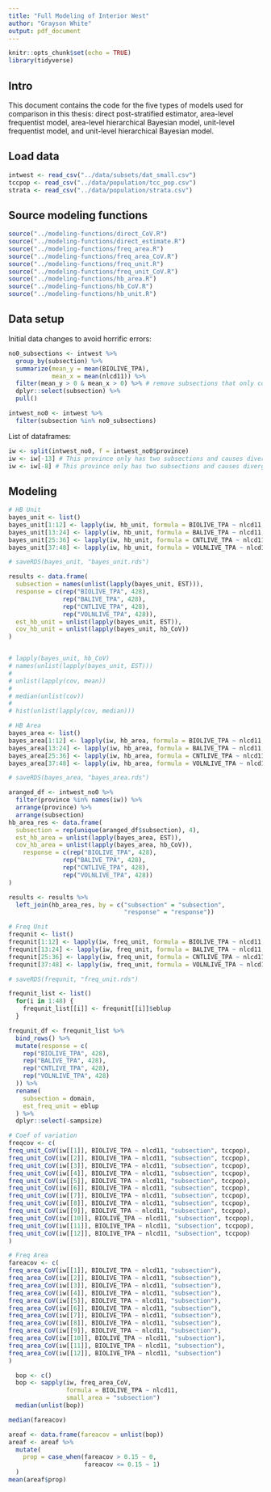 ```yaml
---
title: "Full Modeling of Interior West"
author: "Grayson White"
output: pdf_document
---
```


```r
knitr::opts_chunk$set(echo = TRUE)
library(tidyverse)
```

## Intro
This document contains the code for the five types of models used for comparison in this thesis: direct post-stratified estimator, area-level frequentist model, area-level hierarchical Bayesian model, unit-level frequentist model, and unit-level hierarchical Bayesian model. 

## Load data
```r
intwest <- read_csv("../data/subsets/dat_small.csv")
tccpop <- read_csv("../data/population/tcc_pop.csv")
strata <- read_csv("../data/population/strata.csv")
```

## Source modeling functions
```r
source("../modeling-functions/direct_CoV.R")
source("../modeling-functions/direct_estimate.R")
source("../modeling-functions/freq_area.R")
source("../modeling-functions/freq_area_CoV.R")
source("../modeling-functions/freq_unit.R")
source("../modeling-functions/freq_unit_CoV.R")
source("../modeling-functions/hb_area.R")
source("../modeling-functions/hb_CoV.R")
source("../modeling-functions/hb_unit.R")
```

## Data setup

Initial data changes to avoid horrific errors:
```r
no0_subsections <- intwest %>%
  group_by(subsection) %>%
  summarize(mean_y = mean(BIOLIVE_TPA),
            mean_x = mean(nlcd11)) %>%
  filter(mean_y > 0 & mean_x > 0) %>% # remove subsections that only contain 0 
  dplyr::select(subsection) %>%
  pull()

intwest_no0 <- intwest %>%
  filter(subsection %in% no0_subsections)
```

List of dataframes:
```r
iw <- split(intwest_no0, f = intwest_no0$province)
iw <- iw[-13] # This province only has two subsections and causes divergent integrals
iw <- iw[-8] # This province only has two subsections and causes divergent integrals
```

## Modeling

```r
# HB Unit
bayes_unit <- list()
bayes_unit[1:12] <- lapply(iw, hb_unit, formula = BIOLIVE_TPA ~ nlcd11, small_area = "subsection", pop_data = tccpop)
bayes_unit[13:24] <- lapply(iw, hb_unit, formula = BALIVE_TPA ~ nlcd11, small_area = "subsection", pop_data = tccpop)
bayes_unit[25:36] <- lapply(iw, hb_unit, formula = CNTLIVE_TPA ~ nlcd11, small_area = "subsection", pop_data = tccpop)
bayes_unit[37:48] <- lapply(iw, hb_unit, formula = VOLNLIVE_TPA ~ nlcd11, small_area = "subsection", pop_data = tccpop)

# saveRDS(bayes_unit, "bayes_unit.rds")

results <- data.frame(
  subsection = names(unlist(lapply(bayes_unit, EST))),
  response = c(rep("BIOLIVE_TPA", 428),
               rep("BALIVE_TPA", 428),
               rep("CNTLIVE_TPA", 428), 
               rep("VOLNLIVE_TPA", 428)),
  est_hb_unit = unlist(lapply(bayes_unit, EST)),
  cov_hb_unit = unlist(lapply(bayes_unit, hb_CoV))
)


# lapply(bayes_unit, hb_CoV)
# names(unlist(lapply(bayes_unit, EST)))
# 
# unlist(lapply(cov, mean))
# 
# median(unlist(cov))
# 
# hist(unlist(lapply(cov, median)))
```

```r
# HB Area
bayes_area <- list()
bayes_area[1:12] <- lapply(iw, hb_area, formula = BIOLIVE_TPA ~ nlcd11, small_area = "subsection", pop_data = tccpop)
bayes_area[13:24] <- lapply(iw, hb_area, formula = BALIVE_TPA ~ nlcd11, small_area = "subsection", pop_data = tccpop)
bayes_area[25:36] <- lapply(iw, hb_area, formula = CNTLIVE_TPA ~ nlcd11, small_area = "subsection", pop_data = tccpop)
bayes_area[37:48] <- lapply(iw, hb_area, formula = VOLNLIVE_TPA ~ nlcd11, small_area = "subsection", pop_data = tccpop)

# saveRDS(bayes_area, "bayes_area.rds")

aranged_df <- intwest_no0 %>%
  filter(province %in% names(iw)) %>%
  arrange(province) %>%
  arrange(subsection)
hb_area_res <- data.frame(
  subsection = rep(unique(aranged_df$subsection), 4),
  est_hb_area = unlist(lapply(bayes_area, EST)),
  cov_hb_area = unlist(lapply(bayes_area, hb_CoV)),
    response = c(rep("BIOLIVE_TPA", 428),
               rep("BALIVE_TPA", 428),
               rep("CNTLIVE_TPA", 428), 
               rep("VOLNLIVE_TPA", 428))
)

results <- results %>%
  left_join(hb_area_res, by = c("subsection" = "subsection",
                                "response" = "response"))
```



```r
# Freq Unit
frequnit <- list()
frequnit[1:12] <- lapply(iw, freq_unit, formula = BIOLIVE_TPA ~ nlcd11, "subsection", tccpop)
frequnit[13:24] <- lapply(iw, freq_unit, formula = BALIVE_TPA ~ nlcd11, "subsection", tccpop)
frequnit[25:36] <- lapply(iw, freq_unit, formula = CNTLIVE_TPA ~ nlcd11, "subsection", tccpop)
frequnit[37:48] <- lapply(iw, freq_unit, formula = VOLNLIVE_TPA ~ nlcd11, "subsection", tccpop)

# saveRDS(frequnit, "freq_unit.rds")

frequnit_list <- list()
  for(i in 1:48) {
    frequnit_list[[i]] <- frequnit[[i]]$eblup
  }

frequnit_df <- frequnit_list %>%
  bind_rows() %>%
  mutate(response = c(
    rep("BIOLIVE_TPA", 428),
    rep("BALIVE_TPA", 428),
    rep("CNTLIVE_TPA", 428),
    rep("VOLNLIVE_TPA", 428)
  )) %>%
  rename(
    subsection = domain,
    est_freq_unit = eblup
  ) %>%
  dplyr::select(-sampsize)

# Coef of variation
freqcov <- c(
freq_unit_CoV(iw[[1]], BIOLIVE_TPA ~ nlcd11, "subsection", tccpop),
freq_unit_CoV(iw[[2]], BIOLIVE_TPA ~ nlcd11, "subsection", tccpop),
freq_unit_CoV(iw[[3]], BIOLIVE_TPA ~ nlcd11, "subsection", tccpop),
freq_unit_CoV(iw[[4]], BIOLIVE_TPA ~ nlcd11, "subsection", tccpop),
freq_unit_CoV(iw[[5]], BIOLIVE_TPA ~ nlcd11, "subsection", tccpop),
freq_unit_CoV(iw[[6]], BIOLIVE_TPA ~ nlcd11, "subsection", tccpop),
freq_unit_CoV(iw[[7]], BIOLIVE_TPA ~ nlcd11, "subsection", tccpop),
freq_unit_CoV(iw[[8]], BIOLIVE_TPA ~ nlcd11, "subsection", tccpop),
freq_unit_CoV(iw[[9]], BIOLIVE_TPA ~ nlcd11, "subsection", tccpop),
freq_unit_CoV(iw[[10]], BIOLIVE_TPA ~ nlcd11, "subsection", tccpop),
freq_unit_CoV(iw[[11]], BIOLIVE_TPA ~ nlcd11, "subsection", tccpop),
freq_unit_CoV(iw[[12]], BIOLIVE_TPA ~ nlcd11, "subsection", tccpop)
)
```


```r
# Freq Area
fareacov <- c(
freq_area_CoV(iw[[1]], BIOLIVE_TPA ~ nlcd11, "subsection"),
freq_area_CoV(iw[[2]], BIOLIVE_TPA ~ nlcd11, "subsection"),
freq_area_CoV(iw[[3]], BIOLIVE_TPA ~ nlcd11, "subsection"),
freq_area_CoV(iw[[4]], BIOLIVE_TPA ~ nlcd11, "subsection"),
freq_area_CoV(iw[[5]], BIOLIVE_TPA ~ nlcd11, "subsection"),
freq_area_CoV(iw[[6]], BIOLIVE_TPA ~ nlcd11, "subsection"),
freq_area_CoV(iw[[7]], BIOLIVE_TPA ~ nlcd11, "subsection"),
freq_area_CoV(iw[[8]], BIOLIVE_TPA ~ nlcd11, "subsection"),
freq_area_CoV(iw[[9]], BIOLIVE_TPA ~ nlcd11, "subsection"),
freq_area_CoV(iw[[10]], BIOLIVE_TPA ~ nlcd11, "subsection"),
freq_area_CoV(iw[[11]], BIOLIVE_TPA ~ nlcd11, "subsection"),
freq_area_CoV(iw[[12]], BIOLIVE_TPA ~ nlcd11, "subsection")
)

  bop <- c()
  bop <- sapply(iw, freq_area_CoV,
                formula = BIOLIVE_TPA ~ nlcd11,
                small_area = "subsection")
  median(unlist(bop))

median(fareacov)

areaf <- data.frame(fareacov = unlist(bop))
areaf <- areaf %>%
  mutate(
    prop = case_when(fareacov > 0.15 ~ 0,
                     fareacov <= 0.15 ~ 1)
  )
mean(areaf$prop)
```





